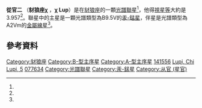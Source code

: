 {{Starbox begin
| name = [[拜耳命名法|豺狼座χ]]}}
{{Starbox observe
| epoch = [[J2000.0|J2000.0]]
| equinox = [[J2000.0|J2000.0]] ([[國際天球參考系統|ICRS]])
| constell = [[豺狼座|豺狼座]]
| 星官 = [[:Category:从官_(星官)|从官]] （[[房宿|房宿]]）
| ra = {{RA|15|50|57.5376}}<ref name=sb0>{{SIMBAD link|chi+lup|HD 141556 -- Spectroscopic binary}}, database entry, [[SIMBAD|SIMBAD]].  Accessed on line August 14, 2008.</ref>
| dec = {{DEC|−33|37|37.796}}<ref name=sb0 />
| appmag_v=3.957<ref name=sb0 />
}}
{{Starbox character
| class = B9.5V / A2Vm<ref name=nielsen05>On the Ga II and Ga III Resonance Lines and the Implication for Chemical Stratification in HgMn Stars, K. E. Nielsen et al., ''Astronomical Journal'' '''130''', #5 (November 2005), pp. 2312–2317, {{Bibcode|2005AJ....130.2312N}}, {{doi|10.1086/491703}}.</ref>
| u-b = −0.13<ref name=bsc1>[http://webviz.u-strasbg.fr/viz-bin/VizieR-5?-out.add=.&-source=V/50/catalog&recno=5883 HR 5883], database entry, The Bright Star Catalogue,  5th Revised Ed. (Preliminary Version), D. Hoffleit and W. H. Warren, Jr., [[Centre_de_Données_astronomiques_de_Strasbourg|CDS]] ID [http://vizier.u-strasbg.fr/viz-bin/Cat?V/50 V/50].  Accessed on line August 14, 2008.</ref>
| b-v = −0.04<ref name=bsc1 />
| r-i = −0.07<ref name=bsc1 />
}}
{{Starbox astrometry
| radial_v = 5 ± 20<ref name=sb0 />
| prop_mo_ra = −5.92<ref name=sb0 />
| prop_mo_dec = −24.91<ref name=sb0 />
| parallax = 15.86
| p_error = 0.84
| parallax_footnote = <ref name=sb0 />
}}
{{Starbox detail
| rotational_velocity = 0<ref name=bsc1 />
| radius = 3.70<ref name=cadars2>[http://webviz.u-strasbg.fr/viz-bin/VizieR-5?-out.add=.&-source=II/224/cadars.dat&recno=6867 HD 141556], database entry, Catalog of Apparent Diameters and Absolute Radii of Stars (CADARS), 3rd edition, L. E. Pasinetti-Fracassini, L. Pastori, S. Covino, and A. Pozzi, [[Centre_de_Données_astronomiques_de_Strasbourg|CDS]] ID [http://vizier.u-strasbg.fr/viz-bin/Cat?II/224 II/224].  Accessed on line August 14, 2008.</ref>
}}
{{Starbox catalog
| names=χ Lup, Chi Lupi, Chi Lup, [[Flamsteed_designation|5 Lupi]], 5 Lup, [[Durchmusterung|CD]]−33 10754, [[Durchmusterung|CPD]]−33 3933, [[Fifth_Fundamental_Catalogue|FK5]] 586, [[Boss_General_Catalogue|GC]] 21281, [[Henry_Draper_Catalogue|HD]] 141556, [[Hipparcos_Catalogue|HIP]] 77634, [[Bright_Star_Catalogue|HR]] 5883, [[PPM_Star_Catalogue|PPM]] 294334, [[Smithsonian_Astrophysical_Observatory_Star_Catalog|SAO]] 207040.<ref name=sb0 />}}
{{Starbox reference
| Simbad=chi+lup}}
{{Starbox end}}

'''從官二''' （'''豺狼座χ''' ，'''χ Lup'''）是在[[豺狼座|豺狼座]]的一顆[[聯星#光譜聯星|光譜聯星]]<ref name=sb0 />，他得[[視星等|視星等]]大約是3.957<ref name=sb0 />。聯星中的主星是一顆光譜類型為B9.5V的[[汞-錳星|汞-錳星]]，伴星是光譜類型為A2Vm的[[金屬線星|金屬線星]]<ref name=nielsen05 />。

==參考資料==
{{Reflist}}

[[Category:豺狼座|Category:豺狼座]]
[[Category:B-型主序星|Category:B-型主序星]]
[[Category:A-型主序星|Category:A-型主序星]]
[[Category:HD和HDE天體|141556]]
[[Category:拜耳天體|Lupi, Chi]]
[[Category:佛氏天體|Lupi, 5]]
[[Category:HIP天體|077634]]
[[Category:光譜聯星|Category:光譜聯星]]
[[Category:汞-錳星|Category:汞-錳星]]
[[Category:从官_(星官)|Category:从官 (星官)]]